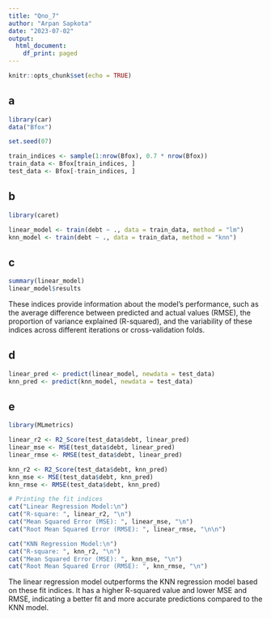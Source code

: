 ```yaml
---
title: "Qno_7"
author: "Arpan Sapkota"
date: "2023-07-02"
output:
  html_document:
    df_print: paged
---
```


```r
knitr::opts_chunk$set(echo = TRUE)
```

## a
```r

library(car)
data("Bfox")

set.seed(07)

train_indices <- sample(1:nrow(Bfox), 0.7 * nrow(Bfox))
train_data <- Bfox[train_indices, ]
test_data <- Bfox[-train_indices, ]
```

## b
```r
library(caret)

linear_model <- train(debt ~ ., data = train_data, method = "lm")
knn_model <- train(debt ~ ., data = train_data, method = "knn")
```

## c
```r
summary(linear_model)
linear_model$results
```

These indices provide information about the model's performance, such as the average difference between predicted and actual values (RMSE), the proportion of variance explained (R-squared), and the variability of these indices across different iterations or cross-validation folds.


## d
```r
linear_pred <- predict(linear_model, newdata = test_data)
knn_pred <- predict(knn_model, newdata = test_data)
```

## e
```r
library(MLmetrics)

linear_r2 <- R2_Score(test_data$debt, linear_pred)
linear_mse <- MSE(test_data$debt, linear_pred)
linear_rmse <- RMSE(test_data$debt, linear_pred)

knn_r2 <- R2_Score(test_data$debt, knn_pred)
knn_mse <- MSE(test_data$debt, knn_pred)
knn_rmse <- RMSE(test_data$debt, knn_pred)

# Printing the fit indices
cat("Linear Regression Model:\n")
cat("R-square: ", linear_r2, "\n")
cat("Mean Squared Error (MSE): ", linear_mse, "\n")
cat("Root Mean Squared Error (RMSE): ", linear_rmse, "\n\n")

cat("KNN Regression Model:\n")
cat("R-square: ", knn_r2, "\n")
cat("Mean Squared Error (MSE): ", knn_mse, "\n")
cat("Root Mean Squared Error (RMSE): ", knn_rmse, "\n")

```
The linear regression model outperforms the KNN regression model based on these fit indices. It has a higher R-squared value and lower MSE and RMSE, indicating a better fit and more accurate predictions compared to the KNN model.